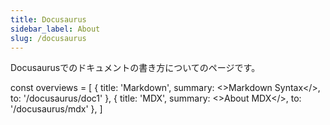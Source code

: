 ```yaml
---
title: Docusaurus
sidebar_label: About
slug: /docusaurus
---
```


Docusaurusでのドキュメントの書き方についてのページです。

<!-- textlint-disable ja-technical-writing/sentence-length,ja-technical-writing/max-comma,ja-spacing/ja-no-space-around-parentheses -->

const overviews = [
  {
    title: 'Markdown',
    summary: <>Markdown Syntax</>,
    to: '/docusaurus/doc1'
  },
  {
    title: 'MDX',
    summary: <>About MDX</>,
    to: '/docusaurus/mdx'
  },
]

<PageList overviews={overviews} colSize={12} />

<!-- textlint-enable ja-technical-writing/sentence-length,ja-technical-writing/max-comma,ja-spacing/ja-no-space-around-parentheses -->
